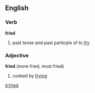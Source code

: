 ==English==
===Verb===
'''fried'''

# past tense and past particple of ''to [[fry]]''

===Adjective===
'''fried''' (more fried, most fried)

# cooked by [[fry]]ing

[[it:fried]]